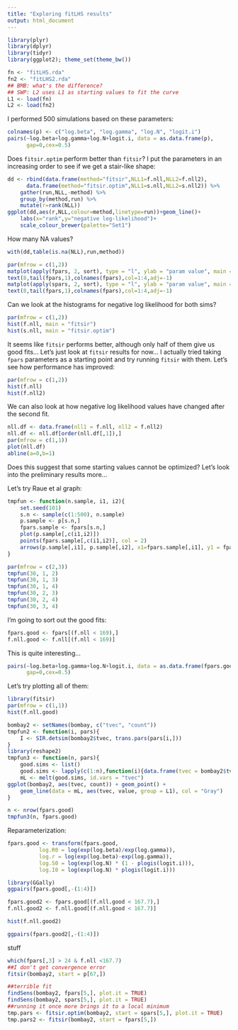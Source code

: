 ```yaml
---
title: "Exploring fitLHS results"
output: html_document
---
```


```r
library(plyr)
library(dplyr)
library(tidyr)
library(ggplot2); theme_set(theme_bw())
```
```r
fn <- "fitLHS.rda"
fn2 <- "fitLHS2.rda"
## BMB: what's the difference?
## SWP: L2 uses L1 as starting values to fit the curve
L1 <- load(fn)
L2 <- load(fn2)
```

I performed 500 simulations based on these parameters:

```r
colnames(p) <- c("log.beta", "log.gamma", "log.N", "logit.i")
pairs(~log.beta+log.gamma+log.N+logit.i, data = as.data.frame(p),
      gap=0,cex=0.5)
```

Does `fitsir.optim` perform better than `fitsir`? I put the parameters in an increasing order to see if we get a stair-like shape:

```r
dd <- rbind(data.frame(method="fitsir",NLL1=f.nll,NLL2=f.nll2),
      data.frame(method="fitsir.optim",NLL1=s.nll,NLL2=s.nll2)) %>%
    gather(run,NLL,-method) %>%
    group_by(method,run) %>%
    mutate(r=rank(NLL))
ggplot(dd,aes(r,NLL,colour=method,linetype=run))+geom_line()+
    labs(x="rank",y="negative log-likelihood")+
    scale_colour_brewer(palette="Set1")
```

How many NA values?

```r
with(dd,table(is.na(NLL),run,method))
```

```r
par(mfrow = c(1,2))
matplot(apply(fpars, 2, sort), type = "l", ylab = "param value", main = "fitsir")
text(8,tail(fpars,1),colnames(fpars),col=1:4,adj=-1)
matplot(apply(spars, 2, sort), type = "l", ylab = "param value", main = "fitsir.optim")
text(8,tail(fpars,1),colnames(fpars),col=1:4,adj=-1)
```

Can we look at the histograms for negative log likelihood for both sims?

```r
par(mfrow = c(1,2))
hist(f.nll, main = "fitsir")
hist(s.nll, main = "fitsir.optim")
```

It seems like `fitsir` performs better, although only half of them give us good fits... Let's just look at `fitsir` results for now... I actually tried taking `fpars` parameters as a starting point and try running `fitsir` with them. Let's see how performance has improved:

```r
par(mfrow = c(1,2))
hist(f.nll)
hist(f.nll2)
```

We can also look at how negative log likelihood values have changed after the second fit.

```r
nll.df <- data.frame(nll1 = f.nll, nll2 = f.nll2)
nll.df <- nll.df[order(nll.df[,1]),]
par(mfrow = c(1,1))
plot(nll.df)
abline(a=0,b=1)
```

Does this suggest that some starting values cannot be optimized? Let's look into the preliminary results more...

Let's try Raue et al graph:

```r
tmpfun <- function(n.sample, i1, i2){
    set.seed(101)
    s.n <- sample(c(1:500), n.sample)
    p.sample <- p[s.n,]
    fpars.sample <- fpars[s.n,]
    plot(p.sample[,c(i1,i2)])
    points(fpars.sample[,c(i1,i2)], col = 2)
    arrows(p.sample[,i1], p.sample[,i2], x1=fpars.sample[,i1], y1 = fpars.sample[,i2], col = "Gray")
}

par(mfrow = c(2,3))
tmpfun(30, 1, 2)
tmpfun(30, 1, 3)
tmpfun(30, 1, 4)
tmpfun(30, 2, 3) 
tmpfun(30, 2, 4)
tmpfun(30, 3, 4) 
```

I'm going to sort out the good fits:

```r
fpars.good <- fpars[(f.nll < 169),]
f.nll.good <- f.nll[(f.nll < 169)]
```

This is quite interesting...

```r
pairs(~log.beta+log.gamma+log.N+logit.i, data = as.data.frame(fpars.good),
      gap=0,cex=0.5)
```

Let's try plotting all of them:

```r
library(fitsir)
par(mfrow = c(1,1))
hist(f.nll.good)

bombay2 <- setNames(bombay, c("tvec", "count"))
tmpfun2 <- function(i, pars){
    I <- SIR.detsim(bombay2$tvec, trans.pars(pars[i,]))
}
library(reshape2)
tmpfun3 <- function(n, pars){
    good.sims <- list()
    good.sims <- lapply(c(1:n),function(i){data.frame(tvec = bombay2$tvec, count = tmpfun2(i, pars))})
    mL <- melt(good.sims, id.vars = "tvec")
ggplot(bombay2, aes(tvec, count)) + geom_point() +
    geom_line(data = mL, aes(tvec, value, group = L1), col = "Gray")
}

n <- nrow(fpars.good)
tmpfun3(n, fpars.good)
```

Reparameterization:

```r

fpars.good <- transform(fpars.good,
          log.R0 = log(exp(log.beta)/exp(log.gamma)),
          log.r = log(exp(log.beta)-exp(log.gamma)),
          log.S0 = log(exp(log.N) * (1 - plogis(logit.i))),
          log.I0 = log(exp(log.N) * plogis(logit.i)))

library(GGally)
ggpairs(fpars.good[,-(1:4)])

fpars.good2 <- fpars.good[(f.nll.good < 167.7),]
f.nll.good2 <- f.nll.good[(f.nll.good < 167.7)]

hist(f.nll.good2)

ggpairs(fpars.good2[,-(1:4)])

```

stuff

```r
which(fpars[,3] > 24 & f.nll <167.7)
##I don't get convergence error
fitsir(bombay2, start = p[67,])

```

```r
##terrible fit
findSens(bombay2, fpars[5,], plot.it = TRUE)
findSens(bombay2, spars[5,], plot.it = TRUE)
##running it once more brings it to a local minimum
tmp.pars <- fitsir.optim(bombay2, start = spars[5,], plot.it = TRUE)
tmp.pars2 <- fitsir(bombay2, start = fpars[5,])
```

